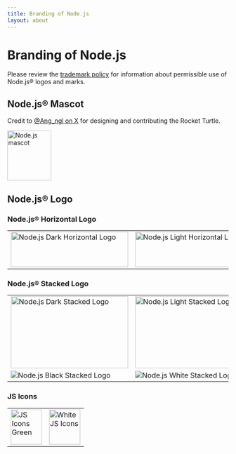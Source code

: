 ```yaml
---
title: Branding of Node.js
layout: about
---
```


# Branding of Node.js

Please review the [trademark policy](https://trademark-policy.openjsf.org/) for information about permissible use of Node.js® logos and marks.

## Node.js® Mascot

Credit to [@Ang_ngl on X](https://x.com/Ang_ngl) for designing and contributing the Rocket Turtle.

<img
  alt="Node.js mascot"
  src="/static/images/node-mascot.svg"
  className="w-[100px]"
  width="100"
  height="114"
/>

## Node.js® Logo

### Node.js® Horizontal Logo

<table>
  <tr>
    <td>
      <img
        alt="Node.js Dark Horizontal Logo"
        src="/static/logos/nodejsDark.svg"
        className="h-[80px] w-[267px]"
        width="267"
        height="80"
      />
    </td>
    <td>
      <img
        alt="Node.js Light Horizontal Logo"
        src="/static/logos/nodejsLight.svg"
        className="h-[80px] w-[267px] bg-neutral-950 p-2 dark:bg-transparent"
        width="267"
        height="80"
      />
    </td>
  </tr>
</table>

### Node.js® Stacked Logo

<table>
  <tr>
    <td>
      <img
        alt="Node.js Dark Stacked Logo"
        src="/static/logos/nodejsStackedDark.svg"
        className="h-[164px] w-[267px]"
        width="267"
        height="164"
      />
    </td>
    <td>
      <img
        alt="Node.js Light Stacked Logo"
        src="/static/logos/nodejsStackedLight.svg"
        className="h-[164px] w-[267px] rounded bg-neutral-950 p-2 dark:bg-transparent"
        width="267"
        height="164"
      />
    </td>
  </tr>
  <tr>
    <td>
      <img
        alt="Node.js Black Stacked Logo"
        src="/static/logos/nodejsStackedBlack.svg"
      />
    </td>
    <td>
      <img
        alt="Node.js White Stacked Logo"
        src="/static/logos/nodejsStackedWhite.svg"
        className="rounded bg-neutral-950 p-2 dark:bg-transparent"
      />
    </td>
  </tr>
</table>

### JS Icons

<table>
  <tr>
    <td>
      <img
        alt="JS Icons Green"
        src="/static/logos/jsIconGreen.svg"
        className="height-[80px] mx-auto w-[71px]"
        width="71"
        height="80"
      />
    </td>
    <td>
      <img
        alt="White JS Icons"
        src="/static/logos/jsIconWhite.svg"
        className="height-[80px] mx-auto w-[71px] rounded bg-neutral-950 p-2 dark:bg-transparent"
        width="71"
        height="80"
      />
    </td>
  </tr>
</table>
